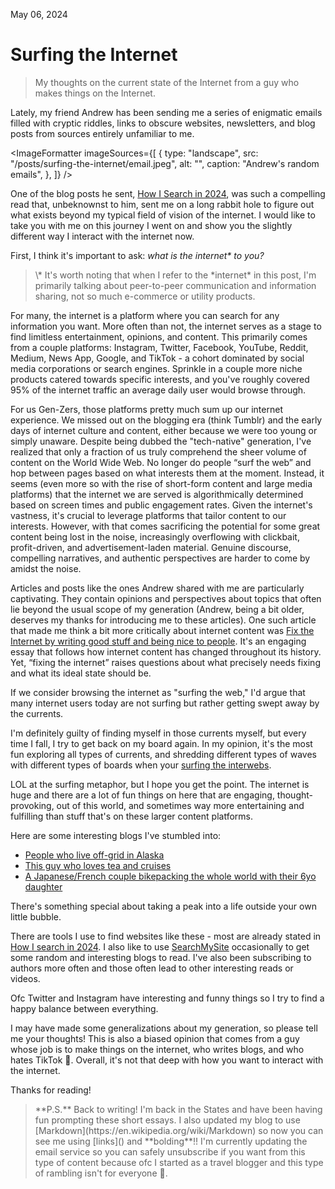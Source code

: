 
May 06, 2024

# Surfing the Internet

<BlockQuote>
  My thoughts on the current state of the Internet from a guy who makes things
  on the Internet.
</BlockQuote>

<HeroImage
  src="/posts/surfing-the-internet/big-z.jpeg"
  alt="Surfs up movie"
  caption="Surfs up - 2007"
/>

Lately, my friend Andrew has been sending me a series of enigmatic emails filled with cryptic riddles, links to obscure websites, newsletters, and blog posts from sources entirely unfamiliar to me.

<ImageFormatter
  imageSources={[
    {
      type: "landscape",
      src: "/posts/surfing-the-internet/email.jpeg",
      alt: "",
      caption: "Andrew's random emails",
    },
  ]}
/>

One of the blog posts he sent, [How I Search in 2024](https://vickiboykis.com/2024/04/25/how-i-search-in-2024/), was such a compelling read that, unbeknownst to him, sent me on a long rabbit hole to figure out what exists beyond my typical field of vision of the internet. I would like to take you with me on this journey I went on and show you the slightly different way I interact with the internet now.

First, I think it's important to ask: _what is the internet\* to you?_

<BlockQuote>
  \* It's worth noting that when I refer to the *internet* in this post, I'm
  primarily talking about peer-to-peer communication and information sharing,
  not so much e-commerce or utility products.
</BlockQuote>

For many, the internet is a platform where you can search for any information you want. More often than not, the internet serves as a stage to find limitless entertainment, opinions, and content. This primarily comes from a couple platforms: Instagram, Twitter, Facebook, YouTube, Reddit, Medium, News App, Google, and TikTok - a cohort dominated by social media corporations or search engines. Sprinkle in a couple more niche products catered towards specific interests, and you've roughly covered 95% of the internet traffic an average daily user would browse through.

For us Gen-Zers, those platforms pretty much sum up our internet experience. We missed out on the blogging era (think Tumblr) and the early days of internet culture and content, either because we were too young or simply unaware. Despite being dubbed the "tech-native" generation, I've realized that only a fraction of us truly comprehend the sheer volume of content on the World Wide Web. No longer do people “surf the web” and hop between pages based on what interests them at the moment. Instead, it seems (even more so with the rise of short-form content and large media platforms) that the internet we are served is algorithmically determined based on screen times and public engagement rates. Given the internet's vastness, it's crucial to leverage platforms that tailor content to our interests. However, with that comes sacrificing the potential for some great content being lost in the noise, increasingly overflowing with clickbait, profit-driven, and advertisement-laden material. Genuine discourse, compelling narratives, and authentic perspectives are harder to come by amidst the noise.

Articles and posts like the ones Andrew shared with me are particularly captivating. They contain opinions and perspectives about topics that often lie beyond the usual scope of my generation (Andrew, being a bit older, deserves my thanks for introducing me to these articles). One such article that made me think a bit more critically about internet content was [Fix the Internet by writing good stuff and being nice to people](https://vickiboykis.com/essays/2016-11-20-fix-the-internet/). It's an engaging essay that follows how internet content has changed throughout its history. Yet, “fixing the internet” raises questions about what precisely needs fixing and what its ideal state should be.

If we consider browsing the internet as "surfing the web," I'd argue that many internet users today are not surfing but rather getting swept away by the currents.

I'm definitely guilty of finding myself in those currents myself, but every time I fall, I try to get back on my board again. In my opinion, it's the most fun exploring all types of currents, and shredding different types of waves with different types of boards when your [surfing the interwebs](https://www.youtube.com/watch?v=CBTA_-48a2A&ab_channel=AaronLynton).

LOL at the surfing metaphor, but I hope you get the point. The internet is huge and there are a lot of fun things on here that are engaging, thought-provoking, out of this world, and sometimes way more entertaining and fulfilling than stuff that's on these larger content platforms.

Here are some interesting blogs I've stumbled into:

- [People who live off-grid in Alaska](http://www.jenninewardle.com/)
- [This guy who loves tea and cruises](https://tynan.com/)
- [A Japanese/French couple bikepacking the whole world with their 6yo daughter](http://blog.livedoor.jp/the_extreme73)

There's something special about taking a peak into a life outside your own little bubble.

There are tools I use to find websites like these - most are already stated in [How I search in 2024](https://vickiboykis.com/2024/04/25/how-i-search-in-2024/). I also like to use [SearchMySite](https://searchmysite.net/) occasionally to get some random and interesting blogs to read. I've also been subscribing to authors more often and those often lead to other interesting reads or videos.

Ofc Twitter and Instagram have interesting and funny things so I try to find a happy balance between everything.

I may have made some generalizations about my generation, so please tell me your thoughts! This is also a biased opinion that comes from a guy whose job is to make things on the internet, who writes blogs, and who hates TikTok 🤣. Overall, it's not that deep with how you want to interact with the internet.

Thanks for reading!

<BlockQuote>
  **P.S.** Back to writing! I'm back in the States and have been having fun
  prompting these short essays. I also updated my blog to use
  [Markdown](https://en.wikipedia.org/wiki/Markdown) so now you can see me using
  [links]() and **bolding**!! I'm currently updating the email service so you
  can safely unsubscribe if you want from this type of content because ofc I
  started as a travel blogger and this type of rambling isn't for everyone 🥹.
</BlockQuote>
